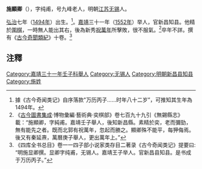 '''施顯卿'''（{{bd|1494年||？}}），字纯甫，号九峰老人，明朝[[江苏|江苏]][[无锡|无锡]]人。

[[弘治|弘治]]七年（[[1494年|1494年]]）出生。<ref>據《古今奇闻类记》自序落款"万历丙子……时年八十二岁”，可推知其生年為1494年。</ref>。[[嘉靖|嘉靖]]三十一年（[[1552年|1552年]]）举人，官新昌知县。他精於[[圍棋|圍棋]]，一時無人能出其右，後為新秀[[祝萬年|祝萬年]]所擊敗，很不服氣。<ref>《[[古今圖書集成|古今圖書集成]]·博物彙編·藝術典·奕棋部》卷七百九十九引《無錫縣志》載：“施顯卿，字純甫。嘉靖壬子舉人，後知新昌縣。素精於奕，老而彌勁，無有能先之者。既而北郭有祝萬年，忽起而勝之。顯卿殊不能平，每狎侮焉。後又有秦延燾，萬曆庚子舉人，更出萬年上。”</ref>卒年不詳。撰有《[[古今奇聞類紀|古今奇聞類紀]]》十卷。<ref>《四库全书总目》卷一一四子部小说家类存目二著录《古今奇闻类记》提要曰: “明施显卿撰。显卿字纯甫，无锡人。嘉靖王子举人。官新昌县知县。是书成于万历丙子。”</ref>

==注釋==
{{reflist}}{{維基文庫|古今奇聞類紀}}
[[Category:嘉靖三十一年壬子科舉人|Category:嘉靖三十一年壬子科舉人]]
[[Category:无锡人|Category:无锡人]]
[[Category:明朝新昌县知县|Category:明朝新昌县知县]]
[[Category:施姓|Category:施姓]]